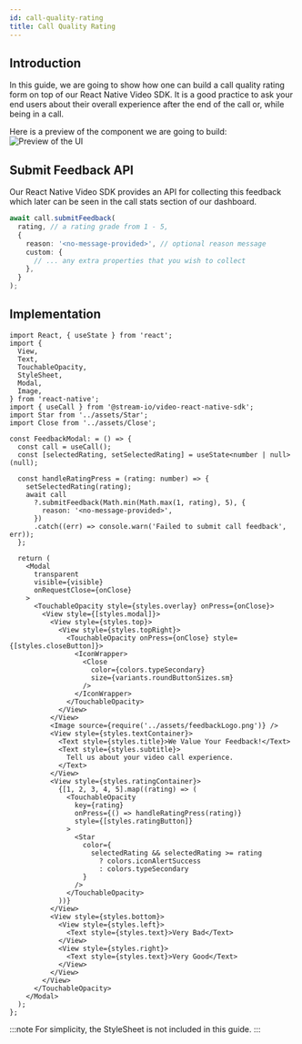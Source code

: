 ```yaml
---
id: call-quality-rating
title: Call Quality Rating
---
```


## Introduction

In this guide, we are going to show how one can build a call quality rating form on top of our React Native Video SDK.
It is a good practice to ask your end users about their overall experience after the end of the call or, while being in a call.

Here is a preview of the component we are going to build:
![Preview of the UI](../assets/05-ui-cookbook/19-call-quality-rating/feedback.png)

## Submit Feedback API

Our React Native Video SDK provides an API for collecting this feedback which later can be seen in the call stats section of our dashboard.

```ts
await call.submitFeedback(
  rating, // a rating grade from 1 - 5,
  {
    reason: '<no-message-provided>', // optional reason message
    custom: {
      // ... any extra properties that you wish to collect
    },
  }
);
```

## Implementation

```tsx
import React, { useState } from 'react';
import {
  View,
  Text,
  TouchableOpacity,
  StyleSheet,
  Modal,
  Image,
} from 'react-native';
import { useCall } from '@stream-io/video-react-native-sdk';
import Star from '../assets/Star';
import Close from '../assets/Close';

const FeedbackModal: = () => {
  const call = useCall();
  const [selectedRating, setSelectedRating] = useState<number | null>(null);

  const handleRatingPress = (rating: number) => {
    setSelectedRating(rating);
    await call
      ?.submitFeedback(Math.min(Math.max(1, rating), 5), {
        reason: '<no-message-provided>',
      })
      .catch((err) => console.warn('Failed to submit call feedback', err));
  };

  return (
    <Modal
      transparent
      visible={visible}
      onRequestClose={onClose}
    >
      <TouchableOpacity style={styles.overlay} onPress={onClose}>
        <View style={[styles.modal]}>
          <View style={styles.top}>
            <View style={styles.topRight}>
              <TouchableOpacity onPress={onClose} style={[styles.closeButton]}>
                <IconWrapper>
                  <Close
                    color={colors.typeSecondary}
                    size={variants.roundButtonSizes.sm}
                  />
                </IconWrapper>
              </TouchableOpacity>
            </View>
          </View>
          <Image source={require('../assets/feedbackLogo.png')} />
          <View style={styles.textContainer}>
            <Text style={styles.title}>We Value Your Feedback!</Text>
            <Text style={styles.subtitle}>
              Tell us about your video call experience.
            </Text>
          </View>
          <View style={styles.ratingContainer}>
            {[1, 2, 3, 4, 5].map((rating) => (
              <TouchableOpacity
                key={rating}
                onPress={() => handleRatingPress(rating)}
                style={[styles.ratingButton]}
              >
                <Star
                  color={
                    selectedRating && selectedRating >= rating
                      ? colors.iconAlertSuccess
                      : colors.typeSecondary
                  }
                />
              </TouchableOpacity>
            ))}
          </View>
          <View style={styles.bottom}>
            <View style={styles.left}>
              <Text style={styles.text}>Very Bad</Text>
            </View>
            <View style={styles.right}>
              <Text style={styles.text}>Very Good</Text>
            </View>
          </View>
        </View>
      </TouchableOpacity>
    </Modal>
  );
};
```

:::note
For simplicity, the StyleSheet is not included in this guide.
:::
